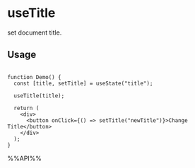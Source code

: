 # useTitle

set document title.

## Usage

```tsx live

function Demo() {
  const [title, setTitle] = useState("title");

  useTitle(title);

  return (
    <div>
      <button onClick={() => setTitle("newTitle")}>Change Title</button>
    </div>
  );
}

```

%%API%%
